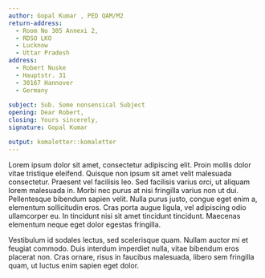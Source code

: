 ```yaml
---
author: Gopal Kumar , PED QAM/M2
return-address: 
  - Room No 305 Annexi 2,
  - RDSO LKO
  - Lucknow
  - Uttar Pradesh
address:
  - Robert Nuske
  - Hauptstr. 31
  - 30167 Hannover
  - Germany
  
subject: Sub. Some nonsensical Subject
opening: Dear Robert,
closing: Yours sincerely,
signature: Gopal Kumar

output: komaletter::komaletter
---
```


Lorem ipsum dolor sit amet, consectetur adipiscing elit. Proin mollis
dolor vitae tristique eleifend. Quisque non ipsum sit amet velit
malesuada consectetur. Praesent vel facilisis leo. Sed facilisis
varius orci, ut aliquam lorem malesuada in. Morbi nec purus at nisi
fringilla varius non ut dui. Pellentesque bibendum sapien velit. Nulla
purus justo, congue eget enim a, elementum sollicitudin eros. Cras
porta augue ligula, vel adipiscing odio ullamcorper eu. In tincidunt
nisi sit amet tincidunt tincidunt. Maecenas elementum neque eget dolor
egestas fringilla.

Vestibulum id sodales lectus, sed scelerisque quam. Nullam auctor mi
et feugiat commodo. Duis interdum imperdiet nulla, vitae bibendum eros
placerat non. Cras ornare, risus in faucibus malesuada, libero sem
fringilla quam, ut luctus enim sapien eget dolor.
